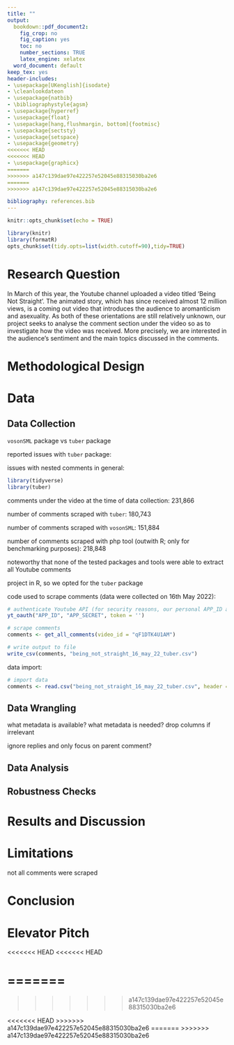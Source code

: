 ```yaml
---
title: ""
output:
  bookdown::pdf_document2:
    fig_crop: no
    fig_caption: yes
    toc: no
    number_sections: TRUE
    latex_engine: xelatex
  word_document: default
keep_tex: yes
header-includes:
- \usepackage[UKenglish]{isodate}
- \cleanlookdateon
- \usepackage{natbib}
- \bibliographystyle{agsm}
- \usepackage{hyperref}
- \usepackage{float}
- \usepackage[hang,flushmargin, bottom]{footmisc}
- \usepackage{sectsty}
- \usepackage{setspace}
- \usepackage{geometry}
<<<<<<< HEAD
<<<<<<< HEAD
- \usepackage{graphicx}
=======
>>>>>>> a147c139dae97e422257e52045e88315030ba2e6
=======
>>>>>>> a147c139dae97e422257e52045e88315030ba2e6

bibliography: references.bib
---
```


\newgeometry{top=1.8in,bottom=1.8in,right=1in,left=1in}
\spacing{1.7}

\allsectionsfont{\centering}
\subsectionfont{\raggedright}
\subsubsectionfont{\raggedright}

\pagenumbering{gobble}

\begin{centering}
  \newcommand{\HRule}{\rule{\linewidth}{0.5mm}}
	\includegraphics[width=0.4\textwidth]{kuleuven_logo.png}\\[1cm]
	\textsc{\Large Collecting and Analyzing Big Data \\ for Social Sciences}\\[0.5cm]
	\textsc{\large B-KUL-S0K17A}\\[0.5cm]
	\HRule\\[0.6cm]
	{\huge\bfseries Assignment 2:} \\ [0.25cm]
	{\LARGE\bfseries Research Notebook}\\[0.2cm]
	\HRule\\[1.5cm]
	{\Large\textit{Group 24:}}\\
	\large Ekaterina \textsc{Zaitseva} - r0870363\\
	\large Emma \textsc{Schweidler} - r0883088 \\
	\large Jade \textsc{Willaert} - \\
	\vfill\vfill\vfill
	{\large\today}
	
\end{centering}

\allsectionsfont{\raggedright}

\singlespacing

 
\newpage

\newgeometry{top=1in,bottom=1in,right=1in,left=1in}
\pagenumbering{arabic} 

```r
knitr::opts_chunk$set(echo = TRUE)

library(knitr)
library(formatR)
opts_chunk$set(tidy.opts=list(width.cutoff=90),tidy=TRUE)
```

<!-- Make sure following aspects are included: short problem statement & research question (without extensive literature review), methodological design, description of data (collection), data cleaning/wrangling steps, analysis, robustness checks (if applicable), results, limitations, conclusion, pitch -->

# Research Question

In March of this year, the Youtube channel \citet{JaidenAnimationsVideo} uploaded a video titled ‘Being Not Straight’. The animated story, which has since received almost 12 million views, is a coming out video that introduces the audience to aromanticism and asexuality. As both of these orientations are still relatively unknown, our project seeks to analyse the comment section under the video so as to investigate how the video was received. More precisely, we are interested in the audience's sentiment and the main topics discussed in the comments.

# Methodological Design

# Data

## Data Collection

`vosonSML` package vs `tuber` package

reported issues with `tuber` package: \citep{IssuesTuber}

issues with nested comments in general: \citep{IssuesNestedComments} 

```r
library(tidyverse)
library(tuber)
```

comments under the video at the time of data collection: 231,866

number of comments scraped with `tuber`: 180,743

number of comments scraped with `vosonSML`: 151,884

number of comments scraped with php tool \citep{RiederTools} (outwith R; only for benchmarking purposes): 218,848

noteworthy that none of the tested packages and tools were able to extract all Youtube comments

project in R, so we opted for the `tuber` package


code used to scrape comments (data were collected on 16th May 2022):

```r
# authenticate Youtube API (for security reasons, our personal APP_ID and APP_SECRET are not included in this script)
yt_oauth("APP_ID", "APP_SECRET", token = '')

# scrape comments
comments <- get_all_comments(video_id = "qF1DTK4U1AM")

# write output to file
write_csv(comments, "being_not_straight_16_may_22_tuber.csv")  
```


data import:

```r
# import data
comments <- read.csv("being_not_straight_16_may_22_tuber.csv", header = T)
```


## Data Wrangling

what metadata is available? what metadata is needed? drop columns if irrelevant

ignore replies and only focus on parent comment?

## Data Analysis

## Robustness Checks

# Results and Discussion

# Limitations

not all comments were scraped

# Conclusion

# Elevator Pitch

<<<<<<< HEAD
<<<<<<< HEAD
\newpage
\bibliography{references}
=======
=======
>>>>>>> a147c139dae97e422257e52045e88315030ba2e6

\newpage
\bibliography{references}

<<<<<<< HEAD
>>>>>>> a147c139dae97e422257e52045e88315030ba2e6
=======
>>>>>>> a147c139dae97e422257e52045e88315030ba2e6
